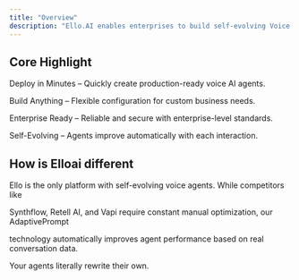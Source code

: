 ```yaml
---
title: "Overview"
description: "Ello.AI enables enterprises to build self-evolving Voice AI agents that are deployable in minutes, customizable, enterprise-ready, and continuously improving. Designed for scalability and integration across workflows."
---
```


## Core Highlight

Deploy in Minutes – Quickly create production-ready voice AI agents.

Build Anything – Flexible configuration for custom business needs.

Enterprise Ready – Reliable and secure with enterprise-level standards.

Self-Evolving – Agents improve automatically with each interaction.

## How is Elloai different

Ello is the only platform with self-evolving voice agents. While competitors like

Synthflow, Retell AI, and Vapi require constant manual optimization, our AdaptivePrompt

technology automatically improves agent performance based on real conversation data.

Your agents literally rewrite their own.